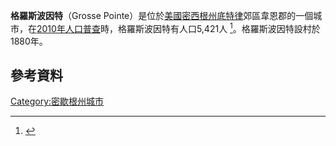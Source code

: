 {{Infobox settlement
|name                     = Grosse Pointe, Michigan
|official_name            = City of Grosse Pointe
|settlement_type          = 城市
|image_skyline            = Grosse Pointe townhouses.jpg
|imagesize                = 
|image_caption            = 
|image_seal               = <!-- 檔案不存在 Seal of Grosse Pointe, Michigan.jpg ，可從英文維基百科取得 -->
|image_map                = Wayne_County_Michigan_Incorporated_and_Unincorporated_areas_Grosse_Pointe_highlighted.svg
|mapsize                  = 250x200px
|map_caption              = 在韋恩郡和密歇根州的位置
|image_map1               = 
|mapsize1                 = 
|map_caption1             = 
|coordinates_display      = inline,title
|coordinates_region       = US-MI
|subdivision_type         = 國家
|subdivision_type1        = 州
|subdivision_type2        = 郡
|subdivision_name         = [[美國|美國]]
|subdivision_name1        = [[密歇根州|密歇根州]]
|subdivision_name2        = [[韋恩郡|韋恩郡]]
|government_type          = 
|leader_title             = 市長
|leader_name              = Dale Scrace
|leader_title1            = City Manager
|leader_name1             = Peter J. Dame
|leader_title2            = City Prosecutor
|leader_name2             = Charles S. Kennedy III
|established_date         = 
|area_magnitude           = 
|area_footnotes           = <ref name ="Gazetteer files"/>
|area_total_km2           = 5.83
|area_total_sq_mi         = 2.25
|area_land_km2            = 2.75
|area_land_sq_mi          = 1.06
|area_water_km2           = 3.08
|area_water_sq_mi         = 1.19
|elevation_ft             = 587
|elevation_m              = 179
|population_as_of         = [[2010年美國人口普查|2010]]
|population_est           = 5326
|pop_est_as_of            = 2012<ref name="2012 Pop Estimate">{{cite web|title=Population Estimates|url=http://www.census.gov/popest/data/cities/totals/2012/SUB-EST2012.html|publisher=[[United_States_Census_Bureau|United States Census Bureau]]|accessdate=2013-06-03|archive-url=https://www.webcitation.org/6HQu4Spqa?url=http://www.census.gov/popest/data/cities/totals/2012/SUB-EST2012.html|archive-date=2013-06-17|dead-url=yes}}</ref>
|population_footnotes     = <ref name ="FactFinder"/>
|population_total         = 5421
|population_density_km2   = 1974.6
|population_density_sq_mi = 5114.2
|timezone                 = [[Eastern_Standard_Time_Zone|EST]]
|utc_offset               = -5
|latd = 42 |latm = 23 |latNS = N
|longd = 82 |longm = 55 |longEW = W
|timezone_DST             = EDT
|utc_offset_DST           = -4
|postal_code_type         = [[ZIP_code|ZIP code]]s
|postal_code              = 48230, 48236
|area_code                = [[Area_code_313|313]]
|blank_name               = [[Federal_Information_Processing_Standard|FIPS code]]
|blank_info               = 26-35480<ref name="GR2">{{cite web|url=http://factfinder2.census.gov|publisher=[[United_States_Census_Bureau|United States Census Bureau]]|accessdate=2008-01-31|title=American FactFinder|archive-date=2013-09-11|archive-url=https://web.archive.org/web/20130911234518/http://factfinder2.census.gov/|dead-url=no}}</ref>
|blank1_name              = [[Geographic_Names_Information_System|GNIS]] feature ID
|blank1_info              = 0627461<ref>{{gnis|0627461}}</ref>
|footnotes                = 
|website                  = http://www.grossepointecity.org/
}}
'''格羅斯波因特'''（Grosse Pointe）是位於[[美國|美國]][[密西根州|密西根州]][[底特律|底特律]]郊區韋恩郡的一個城市，在[[2010年美國人口普查|2010年人口普查]]時，格羅斯波因特有人口5,421人 <ref name="Census 2010">{{cite web| url=http://factfinder2.census.gov| title=Race, Hispanic or Latino, Age, and Housing Occupancy: 2010 Census Redistricting Data (Public Law 94-171) Summary File (QT-PL), Grosse Pointe city, Michigan| publisher=U.S. Census Bureau, American FactFinder 2| accessdate=September 7, 2011| archive-date=2013-09-11| archive-url=https://web.archive.org/web/20130911234518/http://factfinder2.census.gov/| dead-url=no}}</ref>。格羅斯波因特設村於1880年。
==參考資料==
{{reflist}}
[[Category:密歇根州城市|Category:密歇根州城市]]